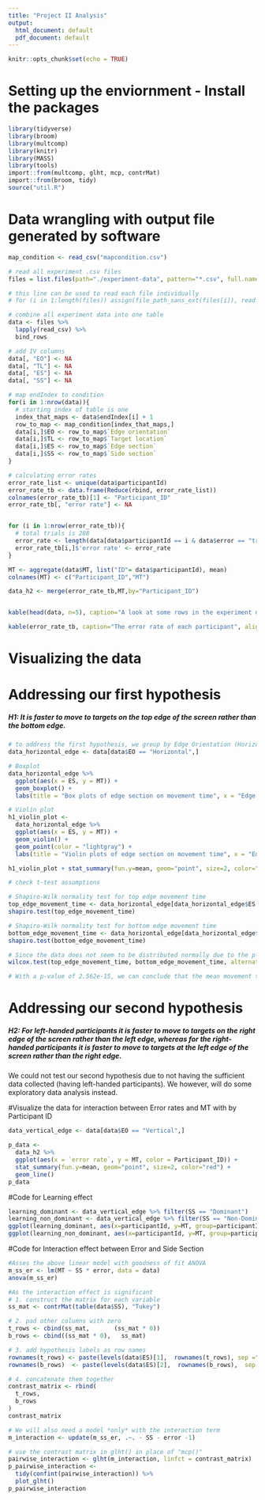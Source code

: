 ```yaml
---
title: "Project II Analysis"
output:
  html_document: default
  pdf_document: default
---
```


```r
knitr::opts_chunk$set(echo = TRUE)
```

# Setting up the enviornment - Install the packages
```r
library(tidyverse)
library(broom)
library(multcomp)
library(knitr)
library(MASS)
library(tools)
import::from(multcomp, glht, mcp, contrMat)
import::from(broom, tidy)
source("util.R") 
```

# Data wrangling with output file generated by software
```r
map_condition <- read_csv("mapcondition.csv")

# read all experiment .csv files
files = list.files(path="./experiment-data", pattern="*.csv", full.names = TRUE)

# this line can be used to read each file individually
# for (i in 1:length(files)) assign(file_path_sans_ext(files[i]), read.csv(file.path("experiment-data", files[i])))

# combine all experiment data into one table
data <- files %>% 
  lapply(read_csv) %>% 
  bind_rows 

# add IV columns
data[, "EO"] <- NA
data[, "TL"] <- NA
data[, "ES"] <- NA
data[, "SS"] <- NA

# map endIndex to condition
for(i in 1:nrow(data)){
  # starting index of table is one
  index_that_maps <- data$endIndex[i] + 1
  row_to_map <- map_condition[index_that_maps,]
  data[i,]$EO <- row_to_map$`Edge orientation`
  data[i,]$TL <- row_to_map$`Target location`
  data[i,]$ES <- row_to_map$`Edge section`
  data[i,]$SS <- row_to_map$`Side section`
}

# calculating error rates
error_rate_list <- unique(data$participantId)
error_rate_tb <- data.frame(Reduce(rbind, error_rate_list))
colnames(error_rate_tb)[1] <- "Participant_ID"
error_rate_tb[, "error rate"] <- NA


for (i in 1:nrow(error_rate_tb)){
  # total trials is 288
  error_rate <- length(data[data$participantId == i & data$error == "true", c('error')]$error) / 288
  error_rate_tb[i,]$'error rate' <- error_rate
}

MT <- aggregate(data$MT, list("ID"= data$participantId), mean)
colnames(MT) <- c("Participant_ID","MT")

data_h2 <- merge(error_rate_tb,MT,by="Participant_ID")


kable(head(data, n=5), caption="A look at some rows in the experiment data", align = c("l"))

kable(error_rate_tb, caption="The error rate of each participant", align = c("l"))

```

# Visualizing the data

# Addressing our first hypothesis
##### H1: It is faster to move to targets on the top edge of the screen rather than the bottom edge.
```r
# to address the first hypothesis, we group by Edge Orientation (Horizontal) and Edge Section (Top and Bottom)
data_horizontal_edge <- data[data$EO == "Horizontal",]

# Boxplot
data_horizontal_edge %>%
  ggplot(aes(x = ES, y = MT)) +
  geom_boxplot() +
  labs(title = "Box plots of edge section on movement time", x = "Edge Section", y = "Movement Time")

# Violin plot  
h1_violin_plot <-
  data_horizontal_edge %>%
  ggplot(aes(x = ES, y = MT)) +
  geom_violin() +
  geom_point(color = "lightgray") +
  labs(title = "Violin plots of edge section on movement time", x = "Edge Section", y = "Movement Time")

h1_violin_plot + stat_summary(fun.y=mean, geom="point", size=2, color="red")

# check t-test assumptions

# Shapiro-Wilk normality test for top edge movement time
top_edge_movement_time <- data_horizontal_edge[data_horizontal_edge$ES == "Top", c('MT')]$MT
shapiro.test(top_edge_movement_time)

# Shapiro-Wilk normality test for bottom edge movement time
bottom_edge_movement_time <- data_horizontal_edge[data_horizontal_edge$ES == "Bottom", c('MT')]$MT
shapiro.test(bottom_edge_movement_time)

# Since the data does not seem to be distributed normally due to the p-values above, we will use the non parametric two-samples Wilcoxon rank test.
wilcox.test(top_edge_movement_time, bottom_edge_movement_time, alternative = "two.sided")

# With a p-value of 2.562e-15, we can conclude that the mean movement time for the top edge is significantly different than the mean movement time for the bottom edge. This means that it appears that the mean movement time to the top edge is faster than mean movement time to the bottom edge. This confirms our hypothesis.
```

# Addressing our second hypothesis
##### H2: For left-handed participants it is faster to move to targets on the right edge of the screen rather than the left edge, whereas for the right-handed participants it is faster to move to targets at the left edge of the screen rather than the right edge.

We could not test our second hypothesis due to not having the sufficient data collected (having left-handed participants). We however, will do some exploratory data analysis instead.

#Visualize the data for interaction between Error rates and MT with by Participant ID
```r
data_vertical_edge <- data[data$EO == "Vertical",]

p_data <- 
  data_h2 %>% 
  ggplot(aes(x = `error rate`, y = MT, color = Participant_ID)) +
  stat_summary(fun.y=mean, geom="point", size=2, color="red") +
  geom_line()
p_data

```
#Code for Learning effect
```r
learning_dominant <- data_vertical_edge %>% filter(SS == "Dominant")
learning_non_dominant <- data_vertical_edge %>% filter(SS == "Non-Dominant")
ggplot(learning_dominant, aes(x=participantId, y=MT, group=participantId)) + geom_boxplot() + ggtitle("Dominant Learning")
ggplot(learning_non_dominant, aes(x=participantId, y=MT, group=participantId)) + geom_boxplot() + ggtitle("Non-Dominant Learning")


```

#Code for Interaction effect between Error and Side Section
```r
#Asses the above linear model with goodness of fit ANOVA
m_ss_er <- lm(MT ~ SS * error, data = data)
anova(m_ss_er)

#As the interaction effect is significant
# 1. construct the matrix for each variable
ss_mat <- contrMat(table(data$SS), "Tukey")

# 2. pad other columns with zero
t_rows <- cbind(ss_mat,       (ss_mat * 0))
b_rows <- cbind((ss_mat * 0),   ss_mat)

# 3. add hypothesis labels as row names
rownames(t_rows) <- paste(levels(data$ES)[1],  rownames(t_rows), sep =": ")
rownames(b_rows)  <- paste(levels(data$ES)[2],  rownames(b_rows),  sep =": ")

# 4. concatenate them together
contrast_matrix <- rbind(
  t_rows,
  b_rows
)
contrast_matrix

# We will also need a model *only* with the interaction term
m_interaction <- update(m_ss_er, .~. - SS - error -1)

# use the contrast matrix in glht() in place of "mcp()"
pairwise_interaction <- glht(m_interaction, linfct = contrast_matrix)  
p_pairwise_interaction <- 
  tidy(confint(pairwise_interaction)) %>% 
  plot_glht()
p_pairwise_interaction
```

